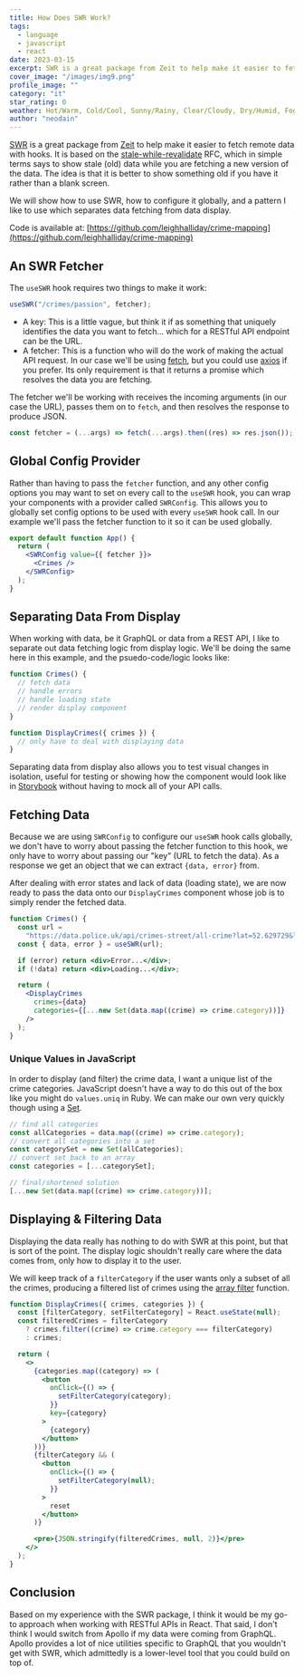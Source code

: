 ```yaml
---
title: How Does SWR Work?
tags:
  - language
  - javascript
  - react
date: 2023-03-15
excerpt: SWR is a great package from Zeit to help make it easier to fetch remote data with hooks. It is based on the stale-while-revalidate RFC.
cover_image: "/images/img9.png"
profile_image: ""
category: "it"
star_rating: 0
weather: Hot/Warm, Cold/Cool, Sunny/Rainy, Clear/Cloudy, Dry/Humid, Foggy/Misty, Gusty/Windy, Thunder/Lightning
author: "neodain"
---
```


[SWR](https://swr.now.sh/) is a great package from [Zeit](http://zeit.co/) to help make it easier to fetch remote data with hooks. It is based on the [stale-while-revalidate](https://tools.ietf.org/html/rfc5861) RFC, which in simple terms says to show stale (old) data while you are fetching a new version of the data. The idea is that it is better to show something old if you have it rather than a blank screen.

We will show how to use SWR, how to configure it globally, and a pattern I like to use which separates data fetching from data display.

<YouTube id="oWVW8IqpQ-A" />

Code is available at: [https://github.com/leighhalliday/crime-mapping](https://github.com/leighhalliday/crime-mapping)

## An SWR Fetcher

The `useSWR` hook requires two things to make it work:

```js
useSWR("/crimes/passion", fetcher);
```

- A key: This is a little vague, but think it if as something that uniquely identifies the data you want to fetch... which for a RESTful API endpoint can be the URL.
- A fetcher: This is a function who will do the work of making the actual API request. In our case we'll be using [fetch](https://developer.mozilla.org/en-US/docs/Web/API/Fetch_API), but you could use [axios](https://github.com/axios/axios) if you prefer. Its only requirement is that it returns a promise which resolves the data you are fetching.

The fetcher we'll be working with receives the incoming arguments (in our case the URL), passes them on to `fetch`, and then resolves the response to produce JSON.

```js
const fetcher = (...args) => fetch(...args).then((res) => res.json());
```

## Global Config Provider

Rather than having to pass the `fetcher` function, and any other config options you may want to set on every call to the `useSWR` hook, you can wrap your components with a provider called `SWRConfig`. This allows you to globally set config options to be used with every `useSWR` hook call. In our example we'll pass the fetcher function to it so it can be used globally.

```jsx
export default function App() {
  return (
    <SWRConfig value={{ fetcher }}>
      <Crimes />
    </SWRConfig>
  );
}
```

## Separating Data From Display

When working with data, be it GraphQL or data from a REST API, I like to separate out data fetching logic from display logic. We'll be doing the same here in this example, and the psuedo-code/logic looks like:

```jsx
function Crimes() {
  // fetch data
  // handle errors
  // handle loading state
  // render display component
}

function DisplayCrimes({ crimes }) {
  // only have to deal with displaying data
}
```

Separating data from display also allows you to test visual changes in isolation, useful for testing or showing how the component would look like in [Storybook](https://storybook.js.org/) without having to mock all of your API calls.

## Fetching Data

Because we are using `SWRConfig` to configure our `useSWR` hook calls globally, we don't have to worry about passing the fetcher function to this hook, we only have to worry about passing our "key" (URL to fetch the data). As a response we get an object that we can extract `{data, error}` from.

After dealing with error states and lack of data (loading state), we are now ready to pass the data onto our `DisplayCrimes` component whose job is to simply render the fetched data.

```jsx
function Crimes() {
  const url =
    "https://data.police.uk/api/crimes-street/all-crime?lat=52.629729&lng=-1.131592&date=2019-10";
  const { data, error } = useSWR(url);

  if (error) return <div>Error...</div>;
  if (!data) return <div>Loading...</div>;

  return (
    <DisplayCrimes
      crimes={data}
      categories={[...new Set(data.map((crime) => crime.category))]}
    />
  );
}
```

### Unique Values in JavaScript

In order to display (and filter) the crime data, I want a unique list of the crime categories. JavaScript doesn't have a way to do this out of the box like you might do `values.uniq` in Ruby. We can make our own very quickly though using a [Set](https://developer.mozilla.org/en-US/docs/Web/JavaScript/Reference/Global_Objects/Set).

```js
// find all categories
const allCategories = data.map((crime) => crime.category);
// convert all categories into a set
const categorySet = new Set(allCategories);
// convert set back to an array
const categories = [...categorySet];

// final/shortened solution
[...new Set(data.map((crime) => crime.category))];
```

## Displaying & Filtering Data

Displaying the data really has nothing to do with SWR at this point, but that is sort of the point. The display logic shouldn't really care where the data comes from, only how to display it to the user.

We will keep track of a `filterCategory` if the user wants only a subset of all the crimes, producing a filtered list of crimes using the [array filter](https://developer.mozilla.org/en-US/docs/Web/JavaScript/Reference/Global_Objects/Array/filter) function.

```jsx
function DisplayCrimes({ crimes, categories }) {
  const [filterCategory, setFilterCategory] = React.useState(null);
  const filteredCrimes = filterCategory
    ? crimes.filter((crime) => crime.category === filterCategory)
    : crimes;

  return (
    <>
      {categories.map((category) => (
        <button
          onClick={() => {
            setFilterCategory(category);
          }}
          key={category}
        >
          {category}
        </button>
      ))}
      {filterCategory && (
        <button
          onClick={() => {
            setFilterCategory(null);
          }}
        >
          reset
        </button>
      )}

      <pre>{JSON.stringify(filteredCrimes, null, 2)}</pre>
    </>
  );
}
```

## Conclusion

Based on my experience with the SWR package, I think it would be my go-to approach when working with RESTful APIs in React. That said, I don't think I would switch from Apollo if my data were coming from GraphQL. Apollo provides a lot of nice utilities specific to GraphQL that you wouldn't get with SWR, which admittedly is a lower-level tool that you could build on top of.

